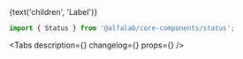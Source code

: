 

<Meta title='Components/Status' component={Status} id='Status' />

<!-- Canvas -->

<Story name='Status'>
    <Status
        color={select('color', colors, 'green')}
        view={select('view', ['soft', 'contrast'], 'soft')}
    >
        {text('children', 'Label')}
    </Status>
</Story>

<!-- Docs -->

<ComponentHeader
    name='Status'
    version={version}
    package='@alfalab/core-components/status'
    design='https://www.figma.com/file/cdNnkh2QdxuvYLrBm4cubM/Web-%3A%3A-Core-Default-Components?node-id=260%3A36153'
/>

```jsx
import { Status } from '@alfalab/core-components/status';
```

<Tabs description={<Description />} changelog={<Changelog />} props={<ArgsTable of={StatusTS} />} />
